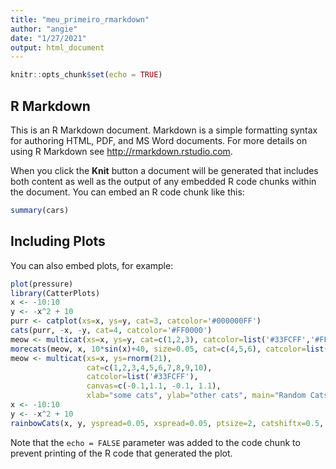 ```yaml
---
title: "meu_primeiro_rmarkdown"
author: "angie"
date: "1/27/2021"
output: html_document
---
```


```r
knitr::opts_chunk$set(echo = TRUE)
```

## R Markdown

This is an R Markdown document. Markdown is a simple formatting syntax for authoring HTML, PDF, and MS Word documents. For more details on using R Markdown see <http://rmarkdown.rstudio.com>.

When you click the **Knit** button a document will be generated that includes both content as well as the output of any embedded R code chunks within the document. You can embed an R code chunk like this:

```r
summary(cars)
```

## Including Plots

You can also embed plots, for example:

```r
plot(pressure)
library(CatterPlots)
x <- -10:10
y <- -x^2 + 10
purr <- catplot(xs=x, ys=y, cat=3, catcolor='#000000FF')
cats(purr, -x, -y, cat=4, catcolor='#FF0000')
meow <- multicat(xs=x, ys=y, cat=c(1,2,3), catcolor=list('#33FCFF','#FF0000'), canvas=c(-0.1,1.1, -0.1, 1.1))
morecats(meow, x, 10*sin(x)+40, size=0.05, cat=c(4,5,6), catcolor=list('#0495EE','#EE7504'), type="line")
meow <- multicat(xs=x, ys=rnorm(21),
                 cat=c(1,2,3,4,5,6,7,8,9,10),
                 catcolor=list('#33FCFF'),
                 canvas=c(-0.1,1.1, -0.1, 1.1),
                 xlab="some cats", ylab="other cats", main="Random Cats")
x <- -10:10
y <- -x^2 + 10
rainbowCats(x, y, yspread=0.05, xspread=0.05, ptsize=2, catshiftx=0.5, catshifty=-0.2, canvas=c(-0.5,1.5,-1,1.5))

```

Note that the `echo = FALSE` parameter was added to the code chunk to prevent printing of the R code that generated the plot.
